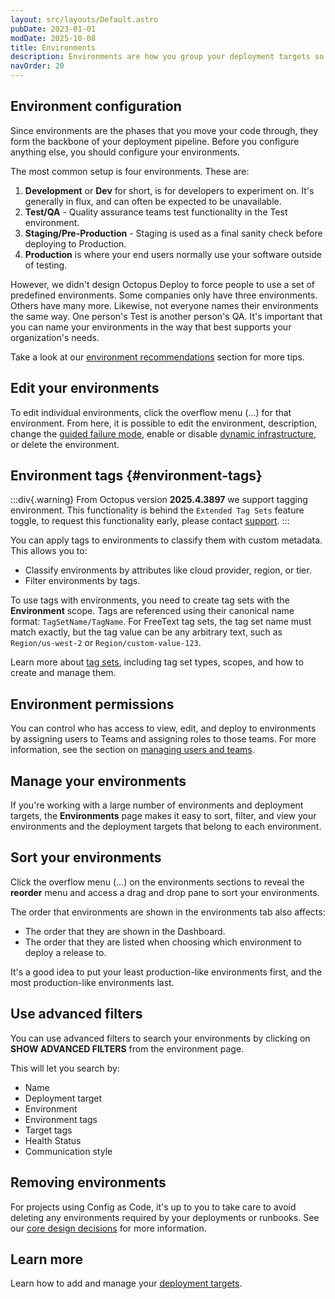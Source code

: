 ```yaml
---
layout: src/layouts/Default.astro
pubDate: 2023-01-01
modDate: 2025-10-08
title: Environments
description: Environments are how you group your deployment targets so you can promote your software through different phases, for instance, into Development, then Test, and finally into Production.
navOrder: 20
---
```


<Environments />

## Environment configuration

Since environments are the phases that you move your code through, they form the backbone of your deployment pipeline. Before you configure anything else, you should configure your environments.

The most common setup is four environments. These are:

1. **Development** or **Dev** for short, is for developers to experiment on. It's generally in flux, and can often be expected to be unavailable.
1. **Test/QA** - Quality assurance teams test functionality in the Test environment.
1. **Staging/Pre-Production** - Staging is used as a final sanity check before deploying to Production.
1. **Production** is where your end users normally use your software outside of testing.

However, we didn't design Octopus Deploy to force people to use a set of predefined environments. Some companies only have three environments. Others have many more. Likewise, not everyone names their environments the same way. One person's Test is another person's QA. It's important that you can name your environments in the way that best supports your organization's needs.

Take a look at our [environment recommendations](/docs/infrastructure/environments/environment-recommendations) section for more tips.

<AddNewEnvironments />

## Edit your environments

To edit individual environments, click the overflow menu (...) for that environment. From here, it is possible to edit the environment, description, change the [guided failure mode](#guided-failure-mode), enable or disable [dynamic infrastructure](/docs/infrastructure/deployment-targets/dynamic-infrastructure), or delete the environment.

## Environment tags {#environment-tags}

:::div{.warning}
From Octopus version **2025.4.3897** we support tagging environment. This functionality is behind the `Extended Tag Sets` feature toggle, to request this functionality early, please contact [support](https://octopus.com/support).
:::

You can apply tags to environments to classify them with custom metadata. This allows you to:

- Classify environments by attributes like cloud provider, region, or tier.
- Filter environments by tags.

To use tags with environments, you need to create tag sets with the **Environment** scope. Tags are referenced using their canonical name format: `TagSetName/TagName`. For FreeText tag sets, the tag set name must match exactly, but the tag value can be any arbitrary text, such as `Region/us-west-2` or `Region/custom-value-123`.

Learn more about [tag sets](/docs/tenants/tag-sets), including tag set types, scopes, and how to create and manage them.

## Environment permissions

You can control who has access to view, edit, and deploy to environments by assigning users to Teams and assigning roles to those teams. For more information, see the section on [managing users and teams](/docs/security/users-and-teams).

## Manage your environments

If you're working with a large number of environments and deployment targets, the **Environments** page makes it easy to sort, filter, and view your environments and the deployment targets that belong to each environment.

## Sort your environments

Click the overflow menu (...) on the environments sections to reveal the **reorder** menu and access a drag and drop pane to sort your environments.

The order that environments are shown in the environments tab also affects:

- The order that they are shown in the Dashboard.
- The order that they are listed when choosing which environment to deploy a release to.

It's a good idea to put your least production-like environments first, and the most production-like environments last.

## Use advanced filters

You can use advanced filters to search your environments by clicking on **SHOW ADVANCED FILTERS** from the environment page.

This will let you search by:

- Name
- Deployment target
- Environment
- Environment tags
- Target tags
- Health Status
- Communication style

## Removing environments

For projects using Config as Code, it's up to you to take care to avoid deleting any environments required by your deployments or runbooks. See our [core design decisions](/docs/projects/version-control/unsupported-config-as-code-scenarios#core-design-decision) for more information. 

## Learn more

Learn how to add and manage your [deployment targets](/docs/infrastructure/deployment-targets).
